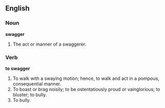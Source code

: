 ==English==

===Noun===

'''swagger'''

#The act or manner of a swaggerer.

===Verb===

'''to swagger'''

#To walk with a swaying motion; hence, to walk and act in a pompous, consequential manner.
#To boast or brag noisily; to be ostentatiously proud or vainglorious; to bluster; to bully.
#To bully.
